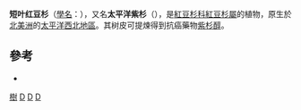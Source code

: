 {{ctm}}
{{Speciesbox 
| taxon = Taxus brevifolia
| status = nt
| status_system = iucn3.1
| status_ref = <ref name = iucn>{{IUCN|id=34041 |title=''Taxus brevifolia'' |author=Thomas, P. |version=2021.3|year=2013 |accessdate=2012-03-15}} 数据库資料包含說明此物種被編入近危級別的原因</ref>
| image = Taxus brevifolia Blue Mts WA.jpg
| image_caption = 短叶红豆杉的葉與果實
| authority = [[Thomas_Nuttall|Nutt.]]
}}
'''短叶红豆杉'''（[[學名|學名]]：''{{lang|la|Taxus brevifolia}}''），又名'''太平洋紫杉'''（{{lang-en|Pacific yew}}），是[[紅豆杉科|紅豆杉科]][[紅豆杉屬|紅豆杉屬]]的植物，原生於[[北美洲|北美洲]]的[[太平洋西北地區|太平洋西北地區]]。其树皮可提煉得到抗癌藥物[[紫杉醇|紫杉醇]]。

== 參考 ==
{{reflist}}
* {{ITIS|ID=194884|taxon=''Taxus brevifolia''|downloaded=2007年3月13日}}
{{Taxonbar}}

[[Category:藥用植物|樹]]
[[Category:红豆杉属|D]]
[[Category:加拿大植物|D]]
[[Category:美國植物|D]]
